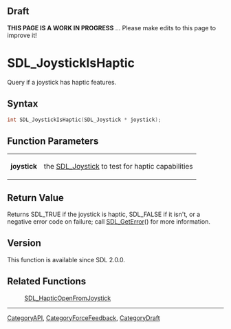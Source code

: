 
== Draft ==

'''THIS PAGE IS A WORK IN PROGRESS''' ... Please make edits to this page to improve it!
= SDL_JoystickIsHaptic =

Query if a joystick has haptic features.

== Syntax ==

<syntaxhighlight lang='c'>
int SDL_JoystickIsHaptic(SDL_Joystick * joystick);
</syntaxhighlight>

== Function Parameters ==

{|
|'''joystick'''
|the [[SDL_Joystick]] to test for haptic capabilities
|}

== Return Value ==

Returns SDL_TRUE if the joystick is haptic, SDL_FALSE if it isn't, or a
negative error code on failure; call [[SDL_GetError]]() for more
information.

== Version ==

This function is available since SDL 2.0.0.

== Related Functions ==

:[[SDL_HapticOpenFromJoystick]]

----
[[CategoryAPI]], [[CategoryForceFeedback]], [[CategoryDraft]]


